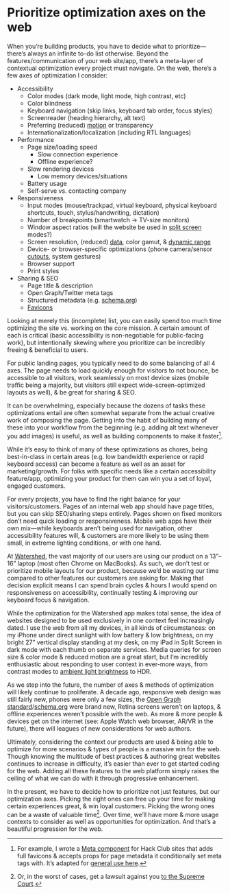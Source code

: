 # Prioritize optimization axes on the web

When you’re building products, you have to decide what to prioritize—there’s always an infinite to-do list otherwise. Beyond the features/communication of your web site/app, there’s a meta-layer of contextual optimization every project must navigate. On the web, there’s a few axes of optimization I consider:

- Accessibility
   - Color modes (dark mode, light mode, high contrast, etc)
   - Color blindness
   - Keyboard navigation (skip links, keyboard tab order, focus styles)
   - Screenreader (heading hierarchy, alt text)
   - Preferring (reduced) [motion](https://www.joshwcomeau.com/react/prefers-reduced-motion/) or transparency
   - Internationalization/localization (including RTL languages)
- Performance
   - Page size/loading speed
      - Slow connection experience
      - Offline experience?
   - Slow rendering devices
      - Low memory devices/situations
   - Battery usage
   - Self-serve vs. contacting company
- Responsiveness
   - Input modes (mouse/trackpad, virtual keyboard, physical keyboard shortcuts, touch, stylus/handwriting, dictation)
   - Number of breakpoints (smartwatch → TV-size monitors)
   - Window aspect ratios (will the website be used in [split screen](https://twitter.com/viticci/status/1427596399554801669?s=21) modes?)
   - Screen resolution, (reduced) [data](https://polypane.app/blog/the-complete-guide-to-css-media-queries/#upcoming-media-query-features), color gamut, & [dynamic range](https://www.w3.org/TR/mediaqueries-5/#dynamic-range)
   - Device- or browser-specific optimizations (phone camera/sensor [cutouts](https://webkit.org/blog/7929/designing-websites-for-iphone-x/), system gestures)
   - Browser support
   - Print styles
- Sharing & SEO
   - Page title & description
   - Open Graph/Twitter meta tags
   - Structured metadata (e.g. [schema.org](https://schema.org))
   - [Favicons](https://css-tricks.com/how-to-favicon-in-2021/)

Looking at merely this (incomplete) list, you can easily spend too much time optimizing the site vs. working on the core mission. A certain amount of each is critical (basic accessibility is non-negotiable for public-facing work), but intentionally skewing where you prioritize can be incredibly freeing & beneficial to users.

For public landing pages, you typically need to do some balancing of all 4 axes. The page needs to load quickly enough for visitors to not bounce, be accessible to all visitors, work seamlessly on most device sizes (mobile traffic being a majority, but visitors still expect wide-screen-optimized layouts as well), & be great for sharing & SEO.

It can be overwhelming, especially because the dozens of tasks these optimizations entail are often somewhat separate from the actual creative work of composing the page. Getting into the habit of building many of these into your workflow from the beginning (e.g. adding alt text whenever you add images) is useful, as well as building components to make it faster[^1].

[^1]: For example, I wrote a [Meta component](https://github.com/hackclub/theme/tree/main/packages/meta) for Hack Club sites that adds full favicons & accepts props for page metadata it conditionally set meta tags with. It’s adapted for [general use here](https://github.com/eugene/next-theme-starter#meta-tags).

While it’s easy to think of many of these optimizations as chores, being best-in-class in certain areas (e.g. low bandwidth experience or rapid keyboard access) can become a feature as well as an asset for marketing/growth. For folks with specific needs like a certain accessibility feature/app, optimizing your product for them can win you a set of loyal, engaged customers.

For every projects, you have to find the right balance for your visitors/customers. Pages of an internal web app should have page titles, but you can skip SEO/sharing steps entirely. Pages shown on fixed monitors don’t need quick loading or responsiveness. Mobile web apps have their own mix—while keyboards aren’t being used for navigation, other accessibility features will, & customers are more likely to be using them small, in extreme lighting conditions, or with one hand.

At [Watershed](https://watershedclimate.com), the vast majority of our users are using our product on a 13”–16” laptop (most often Chrome on MacBooks). As such, we don’t test or prioritize mobile layouts for our product, because we’d be wasting our time compared to other features our customers are asking for. Making that decision explicit means I can spend brain cycles & hours I would spend on responsiveness on accessibility, continually testing & improving our keyboard focus & navigation.

While the optimization for the Watershed app makes total sense, the idea of websites designed to be used exclusively in one context feel increasingly dated. I use the web from all my devices, in all kinds of circumstances: on my iPhone under direct sunlight with low battery & low brightness, on my bright 27” vertical display standing at my desk, on my iPad in Split Screen in dark mode with each thumb on separate services. Media queries for screen size & color mode & reduced motion are a great start, but I’m incredibly enthusiastic about responding to user context in ever-more ways, from contrast modes to [ambient light brightness](https://twitter.com/stammy/status/1366778068925353987?s=21) to HDR.

As we step into the future, the number of axes & methods of optimization will likely continue to proliferate. A decade ago, responsive web design was still fairly new, phones were only a few sizes, the [Open Graph standard](https://ogp.me)/[schema.org](https://schema.org) were brand new, Retina screens weren’t on laptops, & offline experiences weren’t possible with the web. As more & more people & devices get on the internet (see: Apple Watch web browser, AR/VR in the future), there will leagues of new considerations for web authors.

Ultimately, considering the context our products are used & being able to optimize for more scenarios & types of people is a massive win for the web. Though knowing the multitude of best practices & authoring great websites continues to increase in difficulty, it’s easier than ever to get started coding for the web. Adding all these features to the web platform simply raises the ceiling of what we can do with it through progressive enhancement.

In the present, we have to decide how to prioritize not just features, but our optimization axes. Picking the right ones can free up your time for making certain experiences great, & win loyal customers. Picking the wrong ones can be a waste of valuable time[^2]. Over time, we’ll have more & more usage contexts to consider as well as opportunities for optimization. And that’s a beautiful progression for the web.

[^2]: Or, in the worst of cases, get a lawsuit against you [to the Supreme Court](https://www.cnbc.com/2019/10/07/dominos-supreme-court.html).

